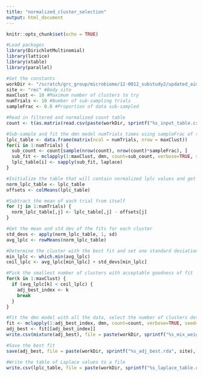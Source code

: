 ```yaml
---
title: "normalized_cluster_selection"
output: html_document
---
```


```r
knitr::opts_chunk$set(echo = TRUE)
```

```r

#Load packages
library(DirichletMultinomial)
library(lattice)
library(xtable)
library(parallel)

#Set the constants
workDir <- "/scratch/grc_group/microbiome/12-0012_substudy2/updated_aim1a_analysis_workspace/good_tables/resp_stage_analysis_workspace/rigor_analysis" #Directory for input and output
site <- "rec" #Body site
maxClust <- 10 #Maximum number of clusters to try
numTrials <- 10 #Number of sub-sampling trials
sampleFrac <- 0.8 #Proportion of data sub-sampled

#Read in filtered and normalized count table
count <- t(as.matrix(read.csv(paste(workDir, sprintf("%s_input_table.csv", site), sep = "/"), row.names=1)))

#Sub-sample and fit the dmn model numTrials times using sampleFrac of the data, testing 1 through maxClust clusters and storing the Laplace measures of fit
lplc_table <- data.frame(matrix(ncol = numTrials, nrow = maxClust))
for(i in 1:numTrials) {
  sub_count <- count[sample(nrow(count), nrow(count)*sampleFrac), ]
  sub_fit <- mclapply(1:maxClust, dmn, count=sub_count, verbose=TRUE, seed=11)
  lplc_table[i] <- sapply(sub_fit, laplace)
}

#Initialize the table that will contain normalized lplc values and get the offsets by which to normalize
norm_lplc_table <- lplc_table
offsets <- colMeans(lplc_table)

#Subtract the mean of each trial from itself
for (j in 1:numTrials) {
  norm_lplc_table[,j] <- lplc_table[,j] - offsets[j]
}

#Get the mean and std dev of the fits for each cluster
std_devs <- apply(norm_lplc_table, 1, sd)
avg_lplc <- rowMeans(norm_lplc_table)

#Determine the cluster with the best fit and set one standard deviation worse than that as the acceptable maximum Laplace value
min_lplc <- which.min(avg_lplc)
ceil_lplc <- avg_lplc[min_lplc] + std_devs[min_lplc]

#Pick the smallest number of clusters with acceptable goodness of fit
for(k in 1:maxClust) {
  if (avg_lplc[k] < ceil_lplc) {
    adj_best_index <- k
    break
  }
}

#Fit the dmn model with all the data, select the number of clusters determined above, and write the mixture weights to a file.
fit <- mclapply(1:adj_best_index, dmn, count=count, verbose=TRUE, seed=11)
adj_best <- fit[[adj_best_index]]
write.csv(mixture(adj_best), file = paste(workDir, sprintf("%s_mix_weights.csv", site), sep = "/"))

#Save the best fit
save(adj_best, file = paste(workDir, sprintf("%s_adj_best.rda", site), sep = "/"))

#Write the table of Laplace values to a file
write.csv(lplc_table, file = paste(workDir, sprintf("%s_laplace_table.csv", site), sep = "/"))
```
